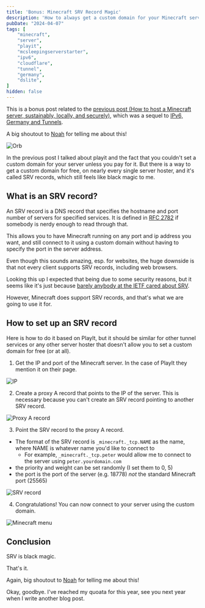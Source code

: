 ```yaml
---
title: 'Bonus: Minecraft SRV Record Magic'
description: 'How to always get a custom domain for your Minecraft server'
pubDate: "2024-04-07"
tags: [
    "minecraft",
    "server",
    "playit",
    "mcsleepingserverstarter",
    "ipv6",
    "cloudflare",
    "tunnel",
    "germany",
    "dslite",
]
hidden: false
---
```


This is a bonus post related to the [previous post (How to host a Minecraft server, sustainably, locally, and securely)](../sustainable_minecraft/), which was a sequel to [IPv6, Germany and Tunnels](../ipv6_germany_tunnels/).

A big shoutout to [Noah](https://github.com/noahc3) for telling me about this!

![Orb](./resources/srv_minecraft/orb.jpg "Noah pondering the orb")

In the previous post I talked about playit and the fact that you couldn't set a custom domain for your server unless you pay for it. But there is a way to get a custom domain for free, 
on nearly every single server hoster, and it's called SRV records, which still feels like black magic to me.

## What is an SRV record?

An SRV record is a DNS record that specifies the hostname and port number of servers for specified services. It is defined in [RFC 2782](https://datatracker.ietf.org/doc/html/rfc2782) if somebody is nerdy enough to read through that.

This allows you to have Minecraft running on any port and ip address you want, and still connect to it using a custom domain without having to specify the port in the server address.

Even though this sounds amazing, esp. for websites, the huge downside is that not every client supports SRV records, including web browsers. 

Looking this up I expected that being due to some security reasons, but it seems like it's just because [barely anybody at the IETF cared about SRV](https://stackoverflow.com/questions/9063378/why-do-browsers-not-use-srv-records).

However, Minecraft does support SRV records, and that's what we are going to use it for.

## How to set up an SRV record

Here is how to do it based on PlayIt, but it should be similar for other tunnel services or any other server hoster that doesn't allow you to set a custom domain for free (or at all).

1. Get the IP and port of the Minecraft server. In the case of PlayIt they mention it on their page.

![IP](./resources/srv_minecraft/ip.png "The IP on the website")

2. Create a proxy A record that points to the IP of the server. This is necessary because you can't create an SRV record pointing to another SRV record.

![Proxy A record](./resources/srv_minecraft/proxy.png "The IP of the server as the A record target")

3. Point the SRV record to the proxy A record. 
  - The format of the SRV record is `_minecraft._tcp.NAME` as the name, where NAME is whatever name you'd like to connect to
    - For example, `_minecraft._tcp.peter` would allow me to connect to the server using `peter.yourdomain.com`
  - the priority and weight can be set randomly (I set them to 0, 5)
  - the port is the port of the server (e.g. 18778) *not* the standard Minecraft port (25565)

![SRV record](./resources/srv_minecraft/srv.png "The SRV record pointing to the proxy A record")

4. Congratulations! You can now connect to your server using the custom domain.

![Minecraft menu](./resources/srv_minecraft/minecraft.png "Minecraft menu showing you can connect")

## Conclusion

SRV is black magic. 

That's it.

Again, big shoutout to [Noah](https://github.com/noahc3) for telling me about this!

Okay, goodbye. I've reached my quoata for this year, see you next year when I write another blog post.